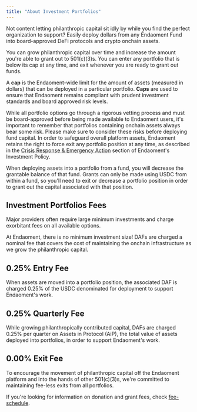 ```yaml
---
title: "About Investment Portfolios"
---
```


Not content letting philanthropic capital sit idly by while you find the perfect organization to support? Easily deploy dollars from any Endaoment Fund into board-approved DeFi protocols and crypto onchain assets.

You can grow philanthropic capital over time and increase the amount you're able to grant out to 501(c)(3)s. You can enter any portfolio that is below its cap at any time, and exit whenever you are ready to grant out funds.

A **cap** is the Endaoment-wide limit for the amount of assets (measured in dollars) that can be deployed in a particular portfolio. **Caps** are used to ensure that Endaoment remains compliant with prudent investment standards and board approved risk levels.

While all portfolio options go through a rigorous vetting process and must be board-approved before being made available to Endaoment users, it's important to remember that portfolios containing onchain assets always bear some risk. Please make sure to consider these risks before deploying fund capital. In order to safeguard overall platform assets, Endaoment retains the right to force exit any portfolio position at any time, as described in the [Crisis Response & Emergency Action](/governance/investment-policy) section of Endaoment's Investment Policy.

When deploying assets into a portfolio from a fund, you will decrease the grantable balance of that fund. Grants can only be made using USDC from within a fund, so you'll need to exit or decrease a portfolio position in order to grant out the capital associated with that position.

## Investment Portfolios Fees

Major providers often require large minimum investments and charge exorbitant fees on all available options.

At Endaoment, there is no minimum investment size! DAFs are charged a nominal fee that covers the cost of maintaining the onchain infrastructure as we grow the philanthropic capital.

## 0.25% Entry Fee

When assets are moved into a portfolio position, the associated DAF is charged 0.25% of the USDC denominated for deployment to support Endaoment's work.

## 0.25% Quarterly Fee

While growing philanthropically contributed capital, DAFs are charged 0.25% per quarter on Assets in Protocol (AiP), the total value of assets deployed into portfolios, in order to support Endaoment's work.

## 0.00% Exit Fee

To encourage the movement of philanthropic capital off the Endaoment platform and into the hands of other 501(c)(3)s, we're committed to maintaining fee-less exits from all portfolios.

If you're looking for information on donation and grant fees, check [fee-schedule](/donors/fee-schedule).